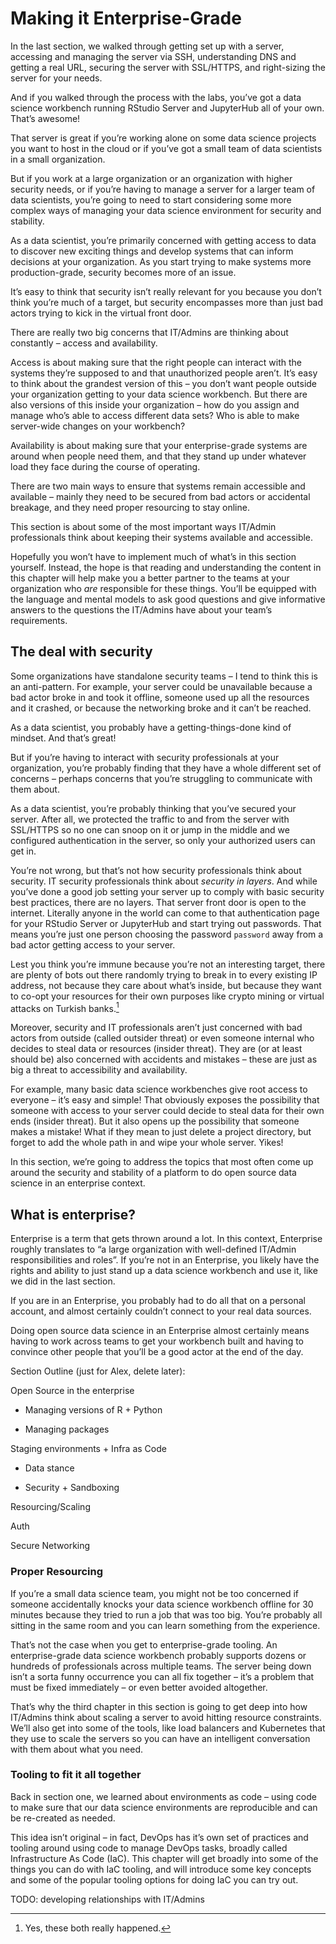 # Making it Enterprise-Grade {#sec-3-intro}

In the last section, we walked through getting set up with a server, accessing and managing the server via SSH, understanding DNS and getting a real URL, securing the server with SSL/HTTPS, and right-sizing the server for your needs.

And if you walked through the process with the labs, you've got a data science workbench running RStudio Server and JupyterHub all of your own. That's awesome!

That server is great if you're working alone on some data science projects you want to host in the cloud or if you've got a small team of data scientists in a small organization.

But if you work at a large organization or an organization with higher security needs, or if you're having to manage a server for a larger team of data scientists, you're going to need to start considering some more complex ways of managing your data science environment for security and stability.

As a data scientist, you're primarily concerned with getting access to data to discover new exciting things and develop systems that can inform decisions at your organization. As you start trying to make systems more production-grade, security becomes more of an issue.

It's easy to think that security isn't really relevant for you because you don't think you're much of a target, but security encompasses more than just bad actors trying to kick in the virtual front door.

There are really two big concerns that IT/Admins are thinking about constantly -- access and availability.

Access is about making sure that the right people can interact with the systems they're supposed to and that unauthorized people aren't. It's easy to think about the grandest version of this -- you don't want people outside your organization getting to your data science workbench. But there are also versions of this inside your organization -- how do you assign and manage who's able to access different data sets? Who is able to make server-wide changes on your workbench?

Availability is about making sure that your enterprise-grade systems are around when people need them, and that they stand up under whatever load they face during the course of operating.

There are two main ways to ensure that systems remain accessible and available -- mainly they need to be secured from bad actors or accidental breakage, and they need proper resourcing to stay online.

This section is about some of the most important ways IT/Admin professionals think about keeping their systems available and accessible.

Hopefully you won't have to implement much of what's in this section yourself. Instead, the hope is that reading and understanding the content in this chapter will help make you a better partner to the teams at your organization who *are* responsible for these things. You'll be equipped with the language and mental models to ask good questions and give informative answers to the questions the IT/Admins have about your team's requirements.

## The deal with security

Some organizations have standalone security teams -- I tend to think this is an anti-pattern. For example, your server could be unavailable because a bad actor broke in and took it offline, someone used up all the resources and it crashed, or because the networking broke and it can't be reached.

As a data scientist, you probably have a getting-things-done kind of mindset. And that's great!

But if you're having to interact with security professionals at your organization, you're probably finding that they have a whole different set of concerns -- perhaps concerns that you're struggling to communicate with them about.

As a data scientist, you're probably thinking that you've secured your server. After all, we protected the traffic to and from the server with SSL/HTTPS so no one can snoop on it or jump in the middle and we configured authentication in the server, so only your authorized users can get in.

You're not wrong, but that's not how security professionals think about security. IT security professionals think about *security in layers*. And while you've done a good job setting your server up to comply with basic security best practices, there are no layers. That server front door is open to the internet. Literally anyone in the world can come to that authentication page for your RStudio Server or JupyterHub and start trying out passwords. That means you're just one person choosing the password `password` away from a bad actor getting access to your server.

Lest you think you're immune because you're not an interesting target, there are plenty of bots out there randomly trying to break in to every existing IP address, not because they care about what's inside, but because they want to co-opt your resources for their own purposes like crypto mining or virtual attacks on Turkish banks.[^3-0-sec-intro-1]

[^3-0-sec-intro-1]: Yes, these both really happened.

Moreover, security and IT professionals aren't just concerned with bad actors from outside (called outsider threat) or even someone internal who decides to steal data or resources (insider threat). They are (or at least should be) also concerned with accidents and mistakes -- these are just as big a threat to accessibility and availability.

For example, many basic data science workbenches give root access to everyone -- it's easy and simple! That obviously exposes the possibility that someone with access to your server could decide to steal data for their own ends (insider threat). But it also opens up the possibility that someone makes a mistake! What if they mean to just delete a project directory, but forget to add the whole path in and wipe your whole server. Yikes!

In this section, we're going to address the topics that most often come up around the security and stability of a platform to do open source data science in an enterprise context.

::: callout-note
## What is enterprise?

Enterprise is a term that gets thrown around a lot. In this context, Enterprise roughly translates to "a large organization with well-defined IT/Admin responsibilities and roles". If you're not in an Enterprise, you likely have the rights and ability to just stand up a data science workbench and use it, like we did in the last section.

If you are in an Enterprise, you probably had to do all that on a personal account, and almost certainly couldn't connect to your real data sources.

Doing open source data science in an Enterprise almost certainly means having to work across teams to get your workbench built and having to convince other people that you'll be a good actor at the end of the day.
:::

Section Outline (just for Alex, delete later):

Open Source in the enterprise

-   Managing versions of R + Python

-   Managing packages

Staging environments + Infra as Code

-   Data stance

-   Security + Sandboxing

Resourcing/Scaling

Auth

Secure Networking

### Proper Resourcing

If you're a small data science team, you might not be too concerned if someone accidentally knocks your data science workbench offline for 30 minutes because they tried to run a job that was too big. You're probably all sitting in the same room and you can learn something from the experience.

That's not the case when you get to enterprise-grade tooling. An enterprise-grade data science workbench probably supports dozens or hundreds of professionals across multiple teams. The server being down isn't a sorta funny occurrence you can all fix together -- it's a problem that must be fixed immediately -- or even better avoided altogether.

That's why the third chapter in this section is going to get deep into how IT/Admins think about scaling a server to avoid hitting resource constraints. We'll also get into some of the tools, like load balancers and Kubernetes that they use to scale the servers so you can have an intelligent conversation with them about what you need.

### Tooling to fit it all together

Back in section one, we learned about environments as code -- using code to make sure that our data science environments are reproducible and can be re-created as needed.

This idea isn't original -- in fact, DevOps has it's own set of practices and tooling around using code to manage DevOps tasks, broadly called Infrastructure As Code (IaC). This chapter will get broadly into some of the things you can do with IaC tooling, and will introduce some key concepts and some of the popular tooling options for doing IaC you can try out.

TODO: developing relationships with IT/Admins
